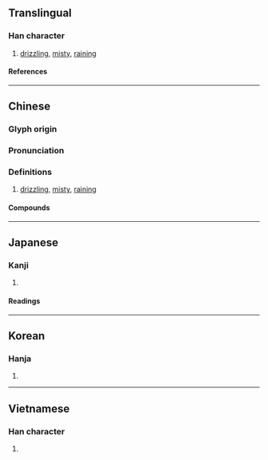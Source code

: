 {{also|蒙}}
{{character info/new}}
==Translingual==

===Han character===
{{Han char|rn=85|rad=水|as=14|sn=17|four=34132|canj=ETBO|ids=⿰氵蒙}}

# [[drizzle|drizzling]], [[misty]], [[rain]]ing

====References====
{{Han ref|kx=0655.300|dkj=18491|dj=1066.040|hdz=31753.010|uh=6FDB}}

----

==Chinese==
{{zh-forms|s=蒙|alt=靀}}

===Glyph origin===
{{Han etym}}

===Pronunciation===
{{zh-pron
|m=méng
|c=mung4
|h=pfs=mùng
|md=móng
|mn=bông
|mc=y
|oc=y
|cat=a
}}

===Definitions===
{{zh-hanzi}}

# [[drizzle|drizzling]], [[misty]], [[rain]]ing

====Compounds====
{{zh-der|冥濛|凌濛初|涳濛|淡濛濛|溟濛|澒濛|濛昧|濛昧不清|濛汜|濛濛|濛濛細雨|濛鬆雨|濛鴻|灰濛濛|空濛|迷濛}}

----

==Japanese==

===Kanji===
{{ja-kanji|grade=9|rs=水14}}

# {{rfdef|ja|sort=水14}}

====Readings====
{{ja-readings
|goon=む
|kanon=ぼう
|kanyoon=もう
|kun=うすぐら-い, くら-い, こさめ-
}}

----

==Korean==

===Hanja===
{{ko-hanja|몽}}

# {{rfdef|ko|sort=水14}}

----

==Vietnamese==

===Han character===
{{vi-readings|rs=水14|reading=mông}}

# {{rfdef|vi|sort=水14}}